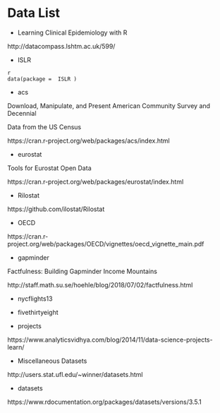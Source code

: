 # Data List

- Learning Clinical Epidemiology with R

http://datacompass.lshtm.ac.uk/599/

- ISLR

```
{r eval=FALSE, include=FALSE, echo=TRUE}
data(package =  ISLR )
```

- acs

Download, Manipulate, and Present American Community Survey and Decennial 

Data from the US Census

https://cran.r-project.org/web/packages/acs/index.html

- eurostat

Tools for Eurostat Open Data

https://cran.r-project.org/web/packages/eurostat/index.html

- Rilostat

https://github.com/ilostat/Rilostat

- OECD

https://cran.r-project.org/web/packages/OECD/vignettes/oecd_vignette_main.pdf

- gapminder

Factfulness: Building Gapminder Income Mountains

http://staff.math.su.se/hoehle/blog/2018/07/02/factfulness.html

- nycflights13

- fivethirtyeight

- projects

https://www.analyticsvidhya.com/blog/2014/11/data-science-projects-learn/

- Miscellaneous Datasets

http://users.stat.ufl.edu/~winner/datasets.html


- datasets

https://www.rdocumentation.org/packages/datasets/versions/3.5.1





